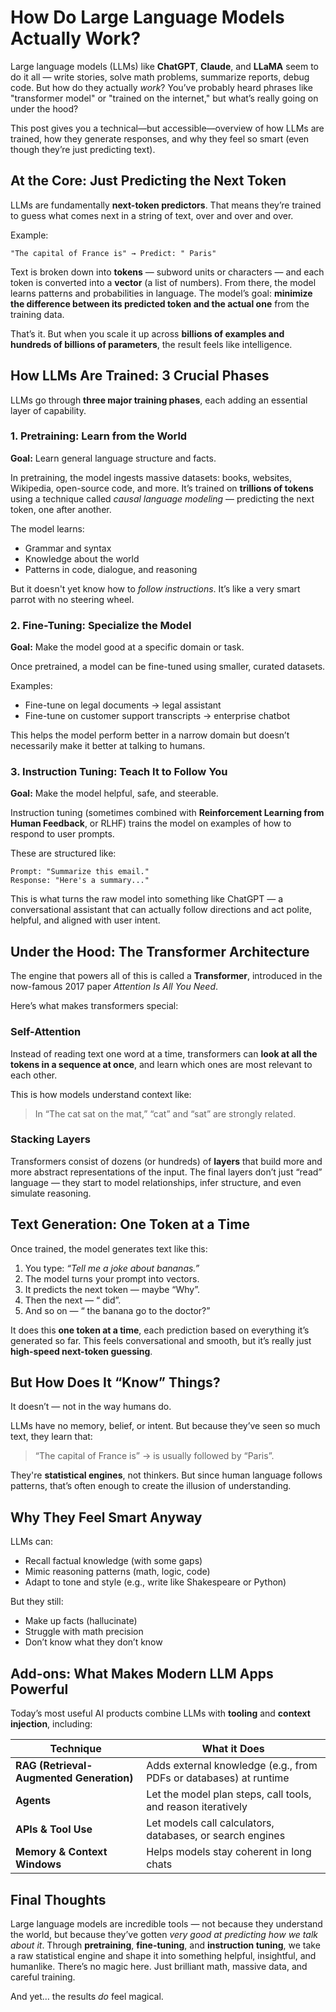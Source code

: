 # How Do Large Language Models Actually Work?

Large language models (LLMs) like **ChatGPT**, **Claude**, and **LLaMA** seem to do it all — write stories, solve math problems, summarize reports, debug code. But how do they actually _work_?
You’ve probably heard phrases like "transformer model" or "trained on the internet," but what’s really going on under the hood?

This post gives you a technical—but accessible—overview of how LLMs are trained, how they generate responses, and why they feel so smart (even though they’re just predicting text).

## At the Core: Just Predicting the Next Token

LLMs are fundamentally **next-token predictors**. That means they’re trained to guess what comes next in a string of text, over and over and over.

Example:

```
"The capital of France is" → Predict: " Paris"
```

Text is broken down into **tokens** — subword units or characters — and each token is converted into a **vector** (a list of numbers). From there, the model learns patterns and probabilities in language.
The model’s goal: **minimize the difference between its predicted token and the actual one** from the training data.

That’s it. But when you scale it up across **billions of examples and hundreds of billions of parameters**, the result feels like intelligence.

## How LLMs Are Trained: 3 Crucial Phases

LLMs go through **three major training phases**, each adding an essential layer of capability.

### 1. Pretraining: Learn from the World

**Goal:** Learn general language structure and facts.

In pretraining, the model ingests massive datasets: books, websites, Wikipedia, open-source code, and more. It’s trained on **trillions of tokens** using a technique called _causal language modeling_ — predicting the next token, one after another.

The model learns:

- Grammar and syntax
- Knowledge about the world
- Patterns in code, dialogue, and reasoning

But it doesn't yet know how to _follow instructions_. It’s like a very smart parrot with no steering wheel.

### 2. Fine-Tuning: Specialize the Model

**Goal:** Make the model good at a specific domain or task.

Once pretrained, a model can be fine-tuned using smaller, curated datasets.

Examples:

- Fine-tune on legal documents → legal assistant
- Fine-tune on customer support transcripts → enterprise chatbot

This helps the model perform better in a narrow domain but doesn’t necessarily make it better at talking to humans.

### 3. Instruction Tuning: Teach It to Follow You

**Goal:** Make the model helpful, safe, and steerable.

Instruction tuning (sometimes combined with **Reinforcement Learning from Human Feedback**, or RLHF) trains the model on examples of how to respond to user prompts.

These are structured like:

```
Prompt: "Summarize this email."
Response: "Here's a summary..."
```

This is what turns the raw model into something like ChatGPT — a conversational assistant that can actually follow directions and act polite, helpful, and aligned with user intent.

## Under the Hood: The Transformer Architecture

The engine that powers all of this is called a **Transformer**, introduced in the now-famous 2017 paper _Attention Is All You Need_.

Here’s what makes transformers special:

### Self-Attention

Instead of reading text one word at a time, transformers can **look at all the tokens in a sequence at once**, and learn which ones are most relevant to each other.

This is how models understand context like:

> In “The cat sat on the mat,” “cat” and “sat” are strongly related.

### Stacking Layers

Transformers consist of dozens (or hundreds) of **layers** that build more and more abstract representations of the input.
The final layers don’t just “read” language — they start to model relationships, infer structure, and even simulate reasoning.

## Text Generation: One Token at a Time

Once trained, the model generates text like this:

1. You type: _“Tell me a joke about bananas.”_
2. The model turns your prompt into vectors.
3. It predicts the next token — maybe “Why”.
4. Then the next — “ did”.
5. And so on — “ the banana go to the doctor?”

It does this **one token at a time**, each prediction based on everything it’s generated so far.
This feels conversational and smooth, but it’s really just **high-speed next-token guessing**.

## But How Does It “Know” Things?

It doesn’t — not in the way humans do.

LLMs have no memory, belief, or intent. But because they’ve seen so much text, they learn that:

> “The capital of France is” → is usually followed by “Paris”.

They're **statistical engines**, not thinkers. But since human language follows patterns, that’s often enough to create the illusion of understanding.

## Why They Feel Smart Anyway

LLMs can:

- Recall factual knowledge (with some gaps)
- Mimic reasoning patterns (math, logic, code)
- Adapt to tone and style (e.g., write like Shakespeare or Python)

But they still:

- Make up facts (hallucinate)
- Struggle with math precision
- Don’t know what they don’t know

## Add-ons: What Makes Modern LLM Apps Powerful

Today’s most useful AI products combine LLMs with **tooling** and **context injection**, including:

| Technique                                | What it Does                                                      |
| ---------------------------------------- | ----------------------------------------------------------------- |
| **RAG (Retrieval-Augmented Generation)** | Adds external knowledge (e.g., from PDFs or databases) at runtime |
| **Agents**                               | Let the model plan steps, call tools, and reason iteratively      |
| **APIs & Tool Use**                      | Let models call calculators, databases, or search engines         |
| **Memory & Context Windows**             | Helps models stay coherent in long chats                          |

## Final Thoughts

Large language models are incredible tools — not because they understand the world, but because they’ve gotten _very good at predicting how we talk about it_.
Through **pretraining**, **fine-tuning**, and **instruction tuning**, we take a raw statistical engine and shape it into something helpful, insightful, and humanlike.
There’s no magic here. Just brilliant math, massive data, and careful training.

And yet… the results _do_ feel magical.
